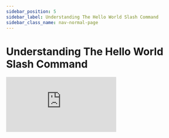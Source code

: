 ```yaml
---
sidebar_position: 5
sidebar_label: Understanding The Hello World Slash Command
sidebar_class_name: nav-normal-page
---
```


# Understanding The Hello World Slash Command

<div
  style={{
    position: "relative",
    paddingBottom: "64.5933014354067%",
    height: 0
  }}
>
  <iframe
    src="https://www.loom.com/embed/5e628766914947c297493c67b6a5c917"
    frameBorder={0}
    webkitallowfullscreen=""
    mozallowfullscreen=""
    allowFullScreen=""
    style={{
      position: "absolute",
      top: 0,
      left: 0,
      width: "100%",
      height: "100%"
    }}
  />
</div>

# FEATURE!


<LocalDevelopmentSetup />